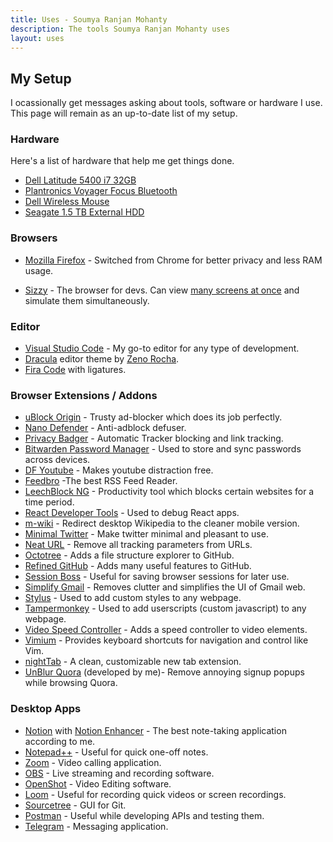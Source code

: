 ```yaml
---
title: Uses - Soumya Ranjan Mohanty
description: The tools Soumya Ranjan Mohanty uses
layout: uses
---
```


## My Setup

I ocassionally get messages asking about tools, software or
hardware I use. This page will remain as an up-to-date list of my setup.

### Hardware

Here's a list of hardware that help me get things done.

- [Dell Latitude 5400 i7 32GB](https://amzn.to/3jVQnjm)
- [Plantronics Voyager Focus Bluetooth](https://amzn.to/3jSHjvy)
- [Dell Wireless Mouse](https://amzn.to/3lYT6Kz)
- [Seagate 1.5 TB External HDD](https://www.amazon.in/Seagate-Expansion-Portable-External-Playstation/dp/B007IREFE0?tag=sousblo-21)

### Browsers

- [Mozilla Firefox](https://www.mozilla.org/en-US/firefox/) - Switched from Chrome for better privacy and less RAM usage.

- [Sizzy](https://link.soumya.dev/sizzy) - The browser for devs. Can view [many screens at once](https://twitter.com/geekysrm/status/1300017475870814209/photo/1) and simulate them simultaneously.

### Editor

- [Visual Studio Code](https://code.visualstudio.com) - My go-to editor for any type of development.
- [Dracula](https://marketplace.visualstudio.com/items?itemName=dracula-theme.theme-dracula)
  editor theme by [Zeno Rocha](https://zenorocha.com/).
- [Fira Code](https://github.com/tonsky/FiraCode) with ligatures.

### Browser Extensions / Addons

- [uBlock Origin](https://addons.mozilla.org/en-US/firefox/addon/ublock-origin/) - Trusty ad-blocker which does its job perfectly.
- [Nano Defender](https://addons.mozilla.org/en-US/firefox/addon/nano-defender-firefox/) - Anti-adblock defuser.
- [Privacy Badger](https://addons.mozilla.org/en-US/firefox/addon/privacy-badger17/) - Automatic Tracker blocking and link tracking.
- [Bitwarden Password Manager](https://addons.mozilla.org/en-US/firefox/addon/bitwarden-password-manager/) - Used to store and sync passwords across devices.
- [DF Youtube](https://addons.mozilla.org/en-US/firefox/addon/df-youtube/) - Makes youtube distraction free.
- [Feedbro](https://addons.mozilla.org/en-US/firefox/addon/feedbroreader/) -The best RSS Feed Reader.
- [LeechBlock NG](https://addons.mozilla.org/en-US/firefox/addon/leechblock-ng/) - Productivity tool which blocks certain websites for a time period.
- [React Developer Tools](https://addons.mozilla.org/en-US/firefox/addon/react-devtools/) - Used to debug React apps.
- [m-wiki](https://addons.mozilla.org/en-US/firefox/addon/m-wiki/) - Redirect desktop Wikipedia to the cleaner mobile version.
- [Minimal Twitter](https://addons.mozilla.org/en-US/firefox/addon/min-twitter/) - Make twitter minimal and pleasant to use.
- [Neat URL](https://addons.mozilla.org/en-US/firefox/addon/neat-url/) - Remove all tracking parameters from URLs.
- [Octotree](https://addons.mozilla.org/en-US/firefox/addon/octotree/) - Adds a file structure explorer to GitHub.
- [Refined GitHub](https://addons.mozilla.org/en-US/firefox/addon/refined-github-/) - Adds many useful features to GitHub.
- [Session Boss](https://addons.mozilla.org/en-US/firefox/addon/session-boss/) - Useful for saving browser sessions for later use.
- [Simplify Gmail](https://addons.mozilla.org/en-US/firefox/addon/simplifygmail/) - Removes clutter and simplifies the UI of Gmail web.
- [Stylus](https://addons.mozilla.org/en-US/firefox/addon/styl-us/) - Used to add custom styles to any webpage.
- [Tampermonkey](https://addons.mozilla.org/en-US/firefox/addon/tampermonkey/) - Used to add userscripts (custom javascript) to any webpage.
- [Video Speed Controller](https://addons.mozilla.org/en-US/firefox/addon/videospeed/) - Adds a speed controller to video elements.
- [Vimium](https://addons.mozilla.org/en-US/firefox/addon/vimium-ff/) - Provides keyboard shortcuts for navigation and control like Vim.
- [nightTab](https://addons.mozilla.org/en-US/firefox/addon/nighttab/) - A clean, customizable new tab extension.
- [UnBlur Quora](https://addons.mozilla.org/en-US/firefox/addon/unblur-quora/) (developed by me)- Remove annoying signup popups while browsing Quora.

### Desktop Apps

- [Notion](https://www.notion.so/desktop) with [Notion Enhancer](https://dragonwocky.me/notion-enhancer/) - The best note-taking application according to me.
- [Notepad++](https://notepad-plus-plus.org/) - Useful for quick one-off notes.
- [Zoom](https://zoom.us) - Video calling application.
- [OBS](https://obsproject.com) - Live streaming and recording software.
- [OpenShot](https://www.openshot.org/) - Video Editing software.
- [Loom](https://www.loom.com/) - Useful for recording quick videos or screen recordings.
- [Sourcetree](https://www.sourcetreeapp.com/) - GUI for Git.
- [Postman](https://www.postman.com/) - Useful while developing APIs and testing them.
- [Telegram](https://telegram.org/) - Messaging application.

